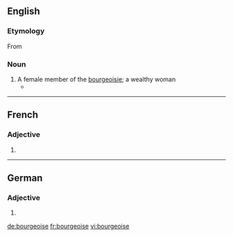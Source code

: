 ==English==

===Etymology===
From {{etyl|fr|en}} {{m|fr|bourgeoise}}

===Noun===
{{en-noun}}

# A female member of the [[bourgeoisie]]; a wealthy woman
#* {{quote-journal|date=July 10, 2007|author=Richard Eder|title=Some Are Merely Different. Then There Are the French.|work=New York Times|url=http://www.nytimes.com/2007/07/10/books/10eder.html
|passage=She is a right-wing '''bourgeoise'''; he is on the left.}}

----

==French==

===Adjective===
{{fr-adj-form}}

# {{feminine singular of|bourgeois|lang=fr}}

----

==German==

===Adjective===
{{head|de|adjective form}}

# {{de-inflected form of|bourgeois}}

[[de:bourgeoise]]
[[fr:bourgeoise]]
[[vi:bourgeoise]]